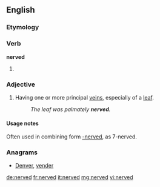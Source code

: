 ==English==
===Etymology===
{{suffix|nerve|ed}}

===Verb===
'''nerved'''
# {{past of|[[nerve]]}}

===Adjective===
{{en-adj}}
# {{botany}} Having one or more principal [[veins]], especially of a [[leaf]].
#: ''The leaf was palmately '''nerved'''.''

====Usage notes====
Often used in combining form [[-nerved]], as 7-nerved.

===Anagrams===
* [[Denver#English|Denver]], [[vender#English|vender]]

[[de:nerved]]
[[fr:nerved]]
[[it:nerved]]
[[mg:nerved]]
[[vi:nerved]]